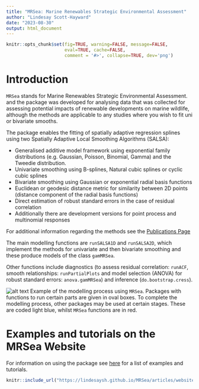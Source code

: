 ```yaml
---
title: "MRSea: Marine Renewables Strategic Environmental Assessment"
author: "Lindesay Scott-Hayward"
date: "2023-08-30"
output: html_document
---
```


```r
knitr::opts_chunk$set(fig=TRUE, warning=FALSE, message=FALSE, 
                      eval=TRUE, cache=FALSE,
                      comment = '#>', collapse=TRUE, dev='png')
```

# Introduction

`MRSea` stands for Marine Renewables Strategic Environmental Assessment. and the package was developed for analysing data that was collected for assessing potential impacts of renewable developments on marine wildlife, although the methods are applicable to any studies where you wish to fit uni or bivariate smooths. 

The package enables the fitting of spatially adaptive regression splines using two Spatially Adaptive Local Smoothing Algorithms (SALSA): 

- Generalised additive model framework using exponential family distributions (e.g. Gaussian, Poisson, Binomial, Gamma) and the Tweedie distribution. 
- Univariate smoothing using B-splines, Natural cubic splines or cyclic cubic splines
- Bivariate smoothing using Gaussian or exponential radial basis functions
- Euclidean or geodesic distance metric for similarity between 2D points (distance component of the radial basis functions)
- Direct estimation of robust standard errors in the case of residual correlation
- Additionally there are development versions for point process and multinomial responses

For additional information regarding the methods see the [Publications Page](http://lindesaysh.github.io/MRSea/articles/web/Publications.html)


The main modelling functions are `runSALSA1D` and `runSALSA2D`, which implement the methods for univariate and then bivariate smoothing and these produce models of the class `gamMRSea`.

<!-- The major update to this package (from version 0 to version 1) is that a class of model `gamMRSea` is created when running either SALSA 1D or 2D. This retains within the model object information regarding fitting, such as the `splineParam` object and the panel structure (if present).  The use of the `summary` function on these models returns both raw and robust standard errors, with the *p*-values from the models hypothesis test using the robust standard errors.  The robust standard errors are obtained using the panel structure given (independence is one panel per data point and is the default if no structure is given). -->

Other functions include diagnostics (to assess residual correlation: `runACF`, smooth relationships: `runPartialPlots` and model selection (ANOVA) for robust standard errors: `anova.gamMRSea`) and inference (`do.bootstrap.cress`). 


![alt text](images/MRSea_workflow.png)
Example of the modelling process using `MRSea`.  Packages with functions to run certain parts are given in oval boxes.  To complete the modelling process, other packages may be used at certain stages.  These are coded light blue, whilst `MRSea` functions are in red.  

# Examples and tutorials on the MRSea Website

For information on using the package see [here](https://lindesaysh.github.io/MRSea/articles/website_examples.html) for a list of examples and tutorials.

```r
knitr::include_url("https://lindesaysh.github.io/MRSea/articles/website_examples.html")
```

